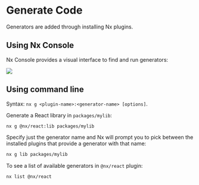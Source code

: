 # Generate Code

Generators are added through installing Nx plugins.

## Using Nx Console

Nx Console provides a visual interface to find and run generators:

![](https://nx.dev/documentation/shared/images/nx-console/nx-console-gen-code.avif)


## Using command line

Syntax: `nx g <plugin-name>:<generator-name> [options]`.

Generate a React library in `packages/mylib`:
```sh
nx g @nx/react:lib packages/mylib
```

Specify just the generator name and Nx will prompt you to pick between the installed plugins that provide a generator with that name:
```sh
nx g lib packages/mylib
```

To see a list of available generators in `@nx/react` plugin:
```sh
nx list @nx/react
```
